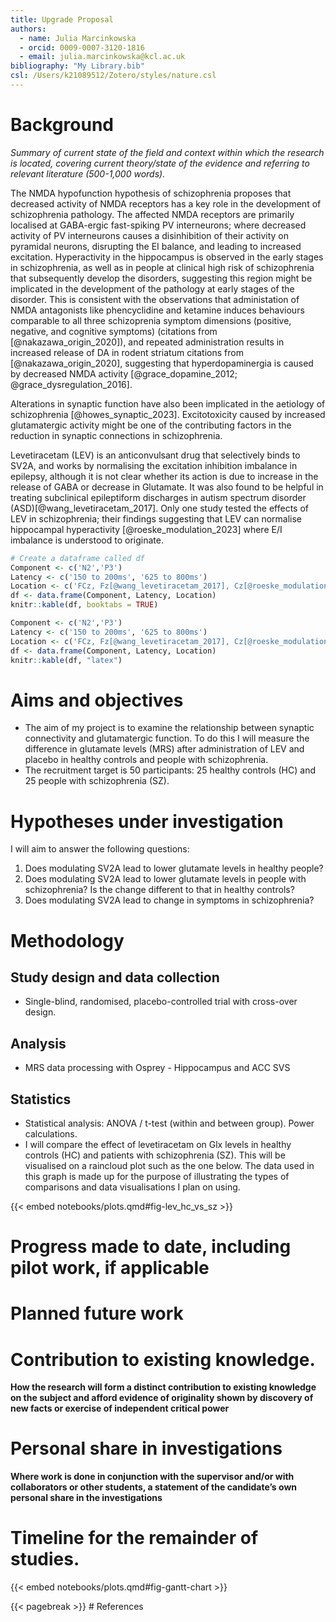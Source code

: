 ```yaml
---
title: Upgrade Proposal
authors:
  - name: Julia Marcinkowska
  - orcid: 0009-0007-3120-1816
  - email: julia.marcinkowska@kcl.ac.uk
bibliography: "My Library.bib"
csl: /Users/k21089512/Zotero/styles/nature.csl
---
```


# Background
*Summary of current state of the field and context within which the research is located, covering current theory/state of the evidence and referring to relevant literature (500-1,000 words).*

The [NMDA]{.gls} hypofunction hypothesis of schizophrenia proposes that decreased activity of [NMDA]{.gls} receptors has a key role in the development of schizophrenia pathology. The affected [NMDA]{.gls} receptors are primarily localised at [GABA]{.gls}-ergic fast-spiking [PV]{.gls} interneurons; where decreased activity of [PV]{.gls} interneurons causes a disinhibition of their activity on pyramidal neurons, disrupting the [EI]{.gls} balance, and leading to increased excitation. Hyperactivity in the hippocampus is observed in the early stages in schizophrenia, as well as in people at clinical high risk of schizophrenia that subsequently develop the disorders, suggesting this region might be implicated in the development of the pathology at early stages of the disorder. This is consistent with the observations that administation of [NMDA]{.gls} antagonists like phencyclidine and ketamine induces behaviours comparable to all three schizoprenia symptom dimensions (positive, negative, and cognitive symptoms) (citations from [@nakazawa_origin_2020]), and repeated administration results in increased release of [DA]{.gls} in rodent striatum citations from [@nakazawa_origin_2020], suggesting that hyperdopaminergia is caused by decreased [NMDA]{.gls} activity [@grace_dopamine_2012; @grace_dysregulation_2016].  

Alterations in synaptic function have also been implicated in the aetiology of schizophrenia [@howes_synaptic_2023]. Excitotoxicity caused by increased glutamatergic activity might be one of the contributing factors in the reduction in synaptic connections in schizophrenia. 

Levetiracetam (LEV) is an anticonvulsant drug that selectively binds to SV2A, and works by normalising the excitation inhibition imbalance in epilepsy, although it is not clear whether its action is due to increase in the release of GABA or decrease in Glutamate. It was also found to be helpful in treating subclinical epileptiform discharges in autism spectrum disorder (ASD)[@wang_levetiracetam_2017]. Only one study tested the effects of LEV in schizophrenia; their findings suggesting that LEV can normalise hippocampal hyperactivity [@roeske_modulation_2023] where E/I imbalance is understood to originate. 

```r
# Create a dataframe called df
Component <- c('N2','P3')
Latency <- c('150 to 200ms', '625 to 800ms')
Location <- c('FCz, Fz[@wang_levetiracetam_2017], Cz[@roeske_modulation_2023]', 'Pz, Oz')
df <- data.frame(Component, Latency, Location)
knitr::kable(df, booktabs = TRUE)
```


```r
Component <- c('N2','P3')
Latency <- c('150 to 200ms', '625 to 800ms')
Location <- c('FCz, Fz[@wang_levetiracetam_2017], Cz[@roeske_modulation_2023]', 'Pz, Oz')
df <- data.frame(Component, Latency, Location)
knitr::kable(df, "latex")
```

# Aims and objectives

-	The aim of my project is to examine the relationship between synaptic connectivity and glutamatergic function. To do this I will measure the difference in glutamate levels (MRS) after administration of LEV and placebo in healthy controls and people with schizophrenia. 
-	The recruitment target is 50 participants: 25 healthy controls (HC) and 25 people with schizophrenia (SZ).

# Hypotheses under investigation

I will aim to answer the following questions: 

1. Does modulating SV2A lead to lower glutamate levels in healthy people? 
2. Does modulating SV2A lead to lower glutamate levels in people with schizophrenia? Is the change different to that in healthy controls? 
3. Does modulating SV2A lead to change in symptoms in schizophrenia?

# Methodology

## Study design and data collection

-	Single-blind, randomised, placebo-controlled trial with cross-over design.

## Analysis

- MRS data processing with Osprey - Hippocampus and ACC SVS

## Statistics

- Statistical analysis: ANOVA / t-test (within and between group). Power calculations. 
- I will compare the effect of levetiracetam on Glx levels in healthy controls (HC) and patients with schizophrenia (SZ). This will be visualised on a raincloud plot such as the one below. The data used in this graph is made up for the purpose of illustrating the types of comparisons and data visualisations I plan on using.

{{< embed notebooks/plots.qmd#fig-lev_hc_vs_sz >}}

# Progress made to date, including pilot work, if applicable

# Planned future work

# Contribution to existing knowledge.
**How the research will form a distinct contribution to existing knowledge on the subject and afford evidence of originality shown by discovery of new facts or exercise of independent critical power**

# Personal share in investigations
**Where work is done in conjunction with the supervisor and/or with collaborators or other students, a statement of the candidate’s own personal share in the investigations**

# Timeline for the remainder of studies.

{{< embed notebooks/plots.qmd#fig-gantt-chart >}}


{{< pagebreak >}}
# References

::: {#refs}
:::